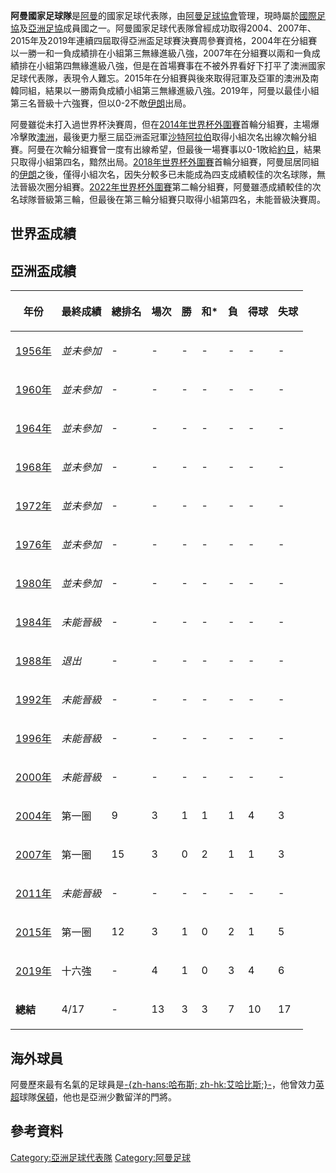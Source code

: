 {{Infobox National football team
| Name               = 阿曼
| Badge              = Oman FA logo.png
| FIFA Trigramme     = OMA
| FIFA Rank          = [[國際足協世界排名|103]]{{decrease}}2（2018年3月）
| FIFA max           = 50
| FIFA max date      = [[2004年8月|2004年8月]]
| FIFA min           = 129
| FIFA min date      = [[2016年10月|2016年10月]]
| Nickname           =  
| Coach              = [[布兰科·伊万科维奇|布兰科·-{zh-cn:伊万科维奇;zh-tw:伊萬科維奇;zh-hk:艾雲高域;}-]]
| Association        = [[阿曼足球協會|阿曼足球協會]] 
| Confederation      = [[AFC|AFC]] ([[亞洲|亞洲]]) 
| Captain            = {{le|Ahmed Mubarak Al-Mahaijri||Ahmed Mubarak}}
| Most caps          = {{le|Ahmed Mubarak Al-Mahaijri||Ahmed Mubarak}} (175)<ref>{{cite web|url=http://www.rsssf.com/miscellaneous/mahaijri-intl.html |title=Ahmed Mubarak Obaid Al-Mahaijri - Century of International Appearances |author1=Mamrud, Roberto |publisher=RSSSF |date= 2019-08-21 }}</ref>
| pattern_b1         = _omn19h
| pattern_ra1        = _omn19h
| pattern_sh1        = _oma19h
| pattern_so1        = _oma19h
| leftarm1           = FF0000
| body1              = FF0000
| rightarm1          = FF0000
| shorts1            = FF0000
| socks1             = FF0000
| pattern_la2        = _omn19a
| pattern_b2         = _omn19a
| pattern_ra2        = _omn19a
| pattern_sh2        = _oma19a
| pattern_so2        = _oma19a
| leftarm2           = ffffff
| body2              = ffffff
| rightarm2          = ffffff
| shorts2            = ffffff
| socks2             = ffffff
| First game         = {{fb|LBY}} 15–1 阿曼 {{flagicon|OMA}} <br> ([[埃及|埃及]]; 1965年9月2日)
| Largest win        = {{flagicon|OMA}} 阿曼 14-0 {{fb-rt|BHU}} <br> ([[阿曼|阿曼]]; 2017年3月28日)
| Largest loss       = {{fb|LBY}} 21–0 阿曼 {{flagicon|OMA}}<br> ([[伊拉克|伊拉克]]; 1966年4月1日)
|  World cup apps     = 0
|  World cup first    =  -
|  World cup best     =  -
|  Regional name      = [[亞洲盃足球賽|亞洲盃足球賽]] 
|  Regional cup apps  = 4
|  Regional cup first = [[2004年亞洲盃足球賽|2004年]]
|  Regional cup best  = 十六强，[[2019年亞洲盃足球賽|2019年]]
}}
'''阿曼國家足球隊'''是[[阿曼|阿曼]]的國家足球代表隊，由[[阿曼足球協會|阿曼足球協會]]管理，現時屬於[[國際足協|國際足協]]及[[亞洲足協|亞洲足協]]成員國之一。阿曼國家足球代表隊曾經成功取得2004、2007年、2015年及2019年連續四屆取得亞洲盃足球賽決賽周參賽資格，2004年在分組賽以一勝一和一負成績排在小組第三無緣進級八強，2007年在分組賽以兩和一負成績排在小組第四無緣進級八強，但是在首場賽事在不被外界看好下打平了澳洲國家足球代表隊，表現令人難忘。2015年在分組賽與後來取得冠軍及亞軍的澳洲及南韓同組，結果以一勝兩負成績小組第三無緣進級八強。2019年，阿曼以最佳小組第三名晉級十六強賽，但以0-2不敵[[伊朗國家足球隊|伊朗]]出局。

阿曼雖從未打入過世界杯決賽周，但在[[2014年世界杯外圍賽|2014年世界杯外圍賽]]首輪分組賽，主場爆冷擊敗[[澳大利亞國家足球隊|澳洲]]，最後更力壓三屆亞洲盃冠軍[[沙特阿拉伯國家足球隊|沙特阿拉伯]]取得小組次名出線次輪分組賽。阿曼在次輪分組賽曾一度有出線希望，但最後一場賽事以0-1敗給[[約旦國家足球隊|約旦]]，結果只取得小組第四名，黯然出局。[[2018年世界杯外圍賽|2018年世界杯外圍賽]]首輪分組賽，阿曼屈居同組的[[伊朗國家足球隊|伊朗]]之後，僅得小組次名，因失分較多已未能成為四支成績較佳的次名球隊，無法晉級次圈分組賽。[[2022年世界杯外圍賽|2022年世界杯外圍賽]]第二輪分組賽，阿曼雖憑成績較佳的次名球隊晉級第三輪，但最後在第三輪分組賽只取得小組第四名，未能晉級決賽周。

==世界盃成績==
== 亞洲盃成績 ==
{| class="wikitable" style="text-align: center;"   
|-
!年份
!最終成績
!總排名
!場次
!勝
!和*
!負
!得球
!失球
|-
|{{flagicon|HKG|1910}} [[1956年亞洲盃足球賽|1956年]]||''並未參加''||-||-||-||-||-||-||-
|-
|{{flagicon|South Korea}} [[1960年亞洲盃足球賽|1960年]]||''並未參加''||-||-||-||-||-||-||-
|-
|{{flagicon|Israel}} [[1964年亞洲盃足球賽|1964年]]||''並未參加''||-||-||-||-||-||-||-   
|-
|{{flagicon|IRN|1964}} [[1968年亞洲盃足球賽|1968年]]||''並未參加''||-||-||-||-||-||-||-
|-
|{{flagicon|Thailand}} [[1972年亞洲盃足球賽|1972年]]||''並未參加''||-||-||-||-||-||-||-  
|-
|{{flagicon|IRN|1964}} [[1976年亞洲盃足球賽|1976年]]||''並未參加''||-||-||-||-||-||-||-
|-
|{{flagicon|Kuwait}} [[1980年亞洲盃足球賽|1980年]]||''並未參加''||-||-||-||-||-||-||-
|-
|{{flagicon|Singapore}} [[1984年亞洲盃足球賽|1984年]]||''未能晉級''||-||-||-||-||-||-||-
|-
|{{flagicon|Qatar}} [[1988年亞洲盃足球賽|1988年]]||''退出''||-||-||-||-||-||-||-
|-
|{{flagicon|Japan}} [[1992年亞洲盃足球賽|1992年]]||''未能晉級''||-||-||-||-||-||-||-
|-
|{{flagicon|UAE}} [[1996年亞洲盃足球賽|1996年]]||''未能晉級''||-||-||-||-||-||-||-  
|-
|{{flagicon|Lebanon}} [[2000年亞洲盃足球賽|2000年]]||''未能晉級''||-||-||-||-||-||-||-  
|-
|{{flagicon|China}} [[2004年亞洲盃足球賽|2004年]]||第一圈||9||3||1||1||1||4||3 
|-
|{{flagicon|Indonesia}}{{flagicon|Malaysia}}{{flagicon|Thailand}}{{flagicon|Vietnam}} [[2007年亞洲盃足球賽|2007年]]||第一圈||15||3||0||2||1||1||3
|-
|{{flagicon|Qatar}} [[2011年亞洲盃足球賽|2011年]]||''未能晉級''||-||-||-||-||-||-||-
|-
|{{flagicon|Australia}} [[2015年亞洲盃足球賽|2015年]]||第一圈||12||3||1||0||2||1||5
|-
|{{flagicon|UAE}} [[2019年亞洲盃足球賽|2019年]]||十六強||-||4||1||0||3||4||6
|-
|'''總結'''||4/17||-||13||3||3||7||10||17
|}

== 海外球員 ==
阿曼歷來最有名氣的足球員是[[埃里·哈布斯|-{zh-hans:哈布斯; zh-hk:艾哈比斯;}-]]，他曾效力[[英超|英超]]球隊[[保頓|保頓]]，他也是亞洲少數留洋的門將。

==參考資料==
{{Reflist}}

{{AFC teams}}
{{西亞足球協會國家足球代表隊}}

[[Category:亞洲足球代表隊|Category:亞洲足球代表隊]]
[[Category:阿曼足球|Category:阿曼足球]]